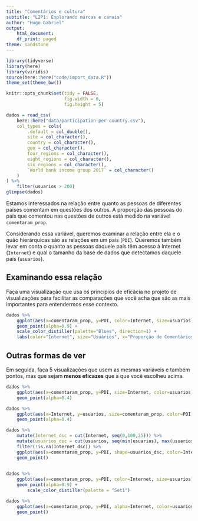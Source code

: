 ```yaml
---
title: "Comentários e cultura"
subtitle: "L2P1: Explorando marcas e canais"
author: "Hugo Gabriel"
output:
    html_document:
    df_print: paged
theme: sandstone
---
```


```r
library(tidyverse)
library(here)
library(viridis)
source(here::here("code/import_data.R"))
theme_set(theme_bw())

knitr::opts_chunk$set(tidy = FALSE,
                      fig.width = 6,
                      fig.height = 5)
```

```r
dados = read_csv(
    here::here("data/participation-per-country.csv"),
    col_types = cols(
        .default = col_double(),
        site = col_character(),
        country = col_character(),
        geo = col_character(),
        four_regions = col_character(),
        eight_regions = col_character(),
        six_regions = col_character(),
        `World bank income group 2017` = col_character()
    )
) %>% 
    filter(usuarios > 200)
glimpse(dados)
```

Estamos interessados na relação entre quanto as pessoas de diferentes países comentam em questões dos outros. A proporção das pessoas do país que comentou nas questões de outros está medido na variável `comentaram_prop`. 

Considerando essa variável, queremos examinar a relação entre ela e o quão hierárquicas são as relações em um país (`PDI`). Queremos também levar em conta o quanto as pessoas daquele país têm acesso à Internet (`Internet`) e qual o tamanho da base de dados que detectamos daquele país (`usuarios`). 

## Examinando essa relação

Faça uma visualização que usa os princípios de eficácia no projeto de visualizações para facilitar as comparações que você acha que são as mais importantes para entendermos esse contexto. 

```r
dados %>%
    ggplot(aes(x=comentaram_prop, y=PDI, color=Internet, size=usuarios)) +
    geom_point(alpha=0.9) +
    scale_color_distiller(palette="Blues", direction=1) + 
    labs(color="Internet", size="Usuários", x="Proporção de Comentários")
```

## Outras formas de ver

Em seguida, faça 5 visualizações que usem as mesmas variáveis e também pontos, mas que sejam **menos eficazes** que a que você escolheu acima. 

```r
dados %>%
    ggplot(aes(x=comentaram_prop, y=PDI, size=Internet, color=usuarios)) +
    geom_point(alpha=0.4)
```


```r
dados %>%
    ggplot(aes(x=Internet, y=usuarios, size=comentaram_prop, color=PDI)) +
    geom_point(alpha=0.4)
```

```r
dados %>%
    mutate(Internet_dsc = cut(Internet, seq(0,100,25))) %>% 
    mutate(usuarios_dsc = cut(usuarios, seq(min(usuarios), max(usuarios), (max(usuarios)-min(usuarios))/4))) %>% 
    filter(!is.na(Internet_dsc)) %>%
    ggplot(aes(x=comentaram_prop, y=PDI, shape=usuarios_dsc, color=Internet_dsc)) +
    geom_point()
    
```



```r
dados %>%
    ggplot(aes(x=comentaram_prop, y=PDI, color=Internet, size=usuarios)) +
    geom_point(alpha=0.9) +
        scale_color_distiller(palette = "Set1")
```
```r
dados %>%
    ggplot(aes(x=comentaram_prop, y=PDI, alpha=Internet, color=usuarios)) +
    geom_point()
```

